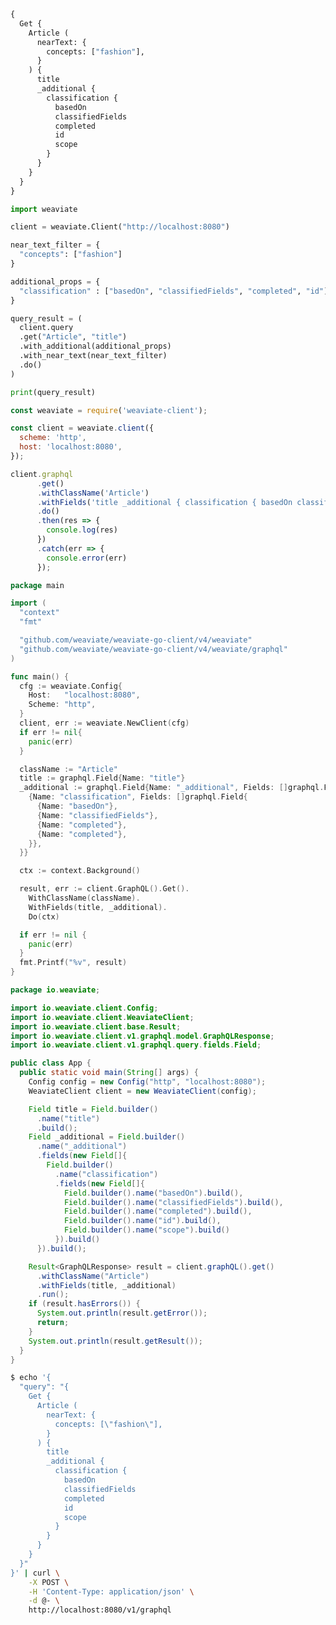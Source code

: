 
<Tabs groupId="languages">
<TabItem value="graphql" label="GraphQL">

```graphql
{
  Get {
    Article (
      nearText: {
        concepts: ["fashion"],
      }
    ) {
      title
      _additional {
        classification {
          basedOn
          classifiedFields
          completed
          id
          scope
        }
      }
    }
  }
}
```

</TabItem>
<TabItem value="py" label="Python">

```python
import weaviate

client = weaviate.Client("http://localhost:8080")

near_text_filter = {
  "concepts": ["fashion"]
}

additional_props = {
  "classification" : ["basedOn", "classifiedFields", "completed", "id"]
}

query_result = (
  client.query
  .get("Article", "title")
  .with_additional(additional_props)
  .with_near_text(near_text_filter)
  .do()
)

print(query_result)
```

</TabItem>
<TabItem value="js" label="JavaScript">

```js
const weaviate = require('weaviate-client');

const client = weaviate.client({
  scheme: 'http',
  host: 'localhost:8080',
});

client.graphql
      .get()
      .withClassName('Article')
      .withFields('title _additional { classification { basedOn classifiedFields completed id scope } }')
      .do()
      .then(res => {
        console.log(res)
      })
      .catch(err => {
        console.error(err)
      });
```

</TabItem>
<TabItem value="go" label="Go">

```go
package main

import (
  "context"
  "fmt"

  "github.com/weaviate/weaviate-go-client/v4/weaviate"
  "github.com/weaviate/weaviate-go-client/v4/weaviate/graphql"
)

func main() {
  cfg := weaviate.Config{
    Host:   "localhost:8080",
    Scheme: "http",
  }
  client, err := weaviate.NewClient(cfg)
  if err != nil{
    panic(err)
  }

  className := "Article"
  title := graphql.Field{Name: "title"}
  _additional := graphql.Field{Name: "_additional", Fields: []graphql.Field{
    {Name: "classification", Fields: []graphql.Field{
      {Name: "basedOn"},
      {Name: "classifiedFields"},
      {Name: "completed"},
      {Name: "completed"},
    }},
  }}

  ctx := context.Background()

  result, err := client.GraphQL().Get().
    WithClassName(className).
    WithFields(title, _additional).
    Do(ctx)

  if err != nil {
    panic(err)
  }
  fmt.Printf("%v", result)
}
```

</TabItem>
<TabItem value="java" label="Java">

```java
package io.weaviate;

import io.weaviate.client.Config;
import io.weaviate.client.WeaviateClient;
import io.weaviate.client.base.Result;
import io.weaviate.client.v1.graphql.model.GraphQLResponse;
import io.weaviate.client.v1.graphql.query.fields.Field;

public class App {
  public static void main(String[] args) {
    Config config = new Config("http", "localhost:8080");
    WeaviateClient client = new WeaviateClient(config);

    Field title = Field.builder()
      .name("title")
      .build();
    Field _additional = Field.builder()
      .name("_additional")
      .fields(new Field[]{
        Field.builder()
          .name("classification")
          .fields(new Field[]{
            Field.builder().name("basedOn").build(),
            Field.builder().name("classifiedFields").build(),
            Field.builder().name("completed").build(),
            Field.builder().name("id").build(),
            Field.builder().name("scope").build()
          }).build()
      }).build();

    Result<GraphQLResponse> result = client.graphQL().get()
      .withClassName("Article")
      .withFields(title, _additional)
      .run();
    if (result.hasErrors()) {
      System.out.println(result.getError());
      return;
    }
    System.out.println(result.getResult());
  }
}
```

</TabItem>
<TabItem value="curl" label="Curl">

```bash
$ echo '{
  "query": "{
    Get {
      Article (
        nearText: {
          concepts: [\"fashion\"],
        }
      ) {
        title
        _additional {
          classification {
            basedOn
            classifiedFields
            completed
            id
            scope
          }
        }
      }
    }
  }"
}' | curl \
    -X POST \
    -H 'Content-Type: application/json' \
    -d @- \
    http://localhost:8080/v1/graphql
```

</TabItem>
</Tabs>
